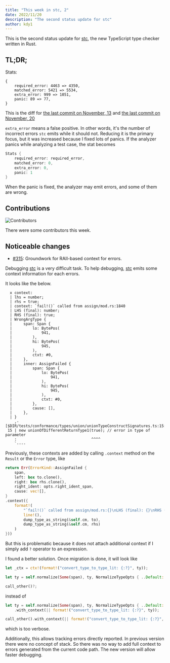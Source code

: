 ```yaml
---
title: "This week in stc, 2"
date: 2022/11/20
description: "The second status update for stc"
author: kdy1
---
```


This is the second status update for [stc][], the new TypeScript type checker written in Rust.

## TL;DR;

Stats:

```
{
    required_error: 4463 => 4350,
    matched_error: 5421 => 5534,
    extra_error: 999 => 1051,
    panic: 89 => 77,
}
```

This is the diff for [the last commit on November, 13](https://github.com/dudykr/stc/blob/b451a2921766755bf94199f38489addd1d692897/crates/stc_ts_type_checker/tests/tsc-stats.rust-debug) and [the last commit on November, 20](https://github.com/dudykr/stc/blob/c897b03cf317a385d5ff0d90a3cd52f399af0a3f/crates/stc_ts_type_checker/tests/tsc-stats.rust-debug)

`extra_error` means a false positive. In other words, it's the number of incorrect errors `stc` emits while it should not.
Reducing it is the primary focus, but it was increased because I fixed lots of panics.
If the analyzer panics while analyzing a test case, the stat becomes

```rust
Stats {
    required_error: required_error,
    matched_error: 0,
    extra_error: 0,
    panic: 1
}
```

When the panic is fixed, the analyzer may emit errors, and some of them are wrong.

## Contributions

![Contributors](/images/this-week-in-stc/2/contributors.png)

There were some contributors this week.

## Noticeable changes

- [#315](https://github.com/dudykr/stc/pull/315): Groundwork for RAII-based context for errors.

Debugging [stc][] is a very difficult task.
To help debugging, [stc][] emits some context information for each errors.

It looks like the below.

```
  x context:
  | lhs = number;
  | rhs = true;
  | context: `fail!()` called from assign/mod.rs:1840
  | LHS (final): number;
  | RHS (final): true;
  | WrongArgType {
  |     span: Span {
  |         lo: BytePos(
  |             941,
  |         ),
  |         hi: BytePos(
  |             945,
  |         ),
  |         ctxt: #0,
  |     },
  |     inner: AssignFailed {
  |         span: Span {
  |             lo: BytePos(
  |                 941,
  |             ),
  |             hi: BytePos(
  |                 945,
  |             ),
  |             ctxt: #0,
  |         },
  |         cause: [],
  |     },
  | }
    ,-[$DIR/tests/conformance/types/union/unionTypeConstructSignatures.ts:15:1]
 15 | new unionOfDifferentReturnType1(true); // error in type of parameter
    :                                 ^^^^
    `----
```

Previously, these contexts are added by calling `.context` method on the `Result` or the `Error` type, like

```rust
return Err(ErrorKind::AssignFailed {
    span,
    left: box to.clone(),
    right: box rhs.clone(),
    right_ident: opts.right_ident_span,
    cause: vec![],
}
.context({
    format!(
        "`fail!()` called from assign/mod.rs:{}\nLHS (final): {}\nRHS (final): {}",
        line!(),
        dump_type_as_string(&self.cm, to),
        dump_type_as_string(&self.cm, rhs)
    )
}))
```

But this is problematic because it does not attach additional context if I simply add `?` operator to an expression.

I found a better solution.
Once migration is done, it will look like

```rust
let _ctx = ctx!(format!("convert_type_to_type_lit: {:?}", ty));

let ty = self.normalize(Some(span), ty, NormalizeTypeOpts { ..Default::default() })?;

call_other()?;
```

instead of

```rust
let ty = self.normalize(Some(span), ty, NormalizeTypeOpts { ..Default::default() })
    .with_context(|| format!("convert_type_to_type_lit: {:?}", ty));

call_other().with_context(|| format!("convert_type_to_type_lit: {:?}", ty))?;
```

which is too verbose.

Additionally, this allows tracking errors directly reported.
In previous version there were no concept of stack.
So there was no way to add full context to errors generated from the current code path.
The new version will allow faster debugging.

[stc]: https://github.com/dudykr/stc
